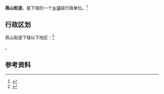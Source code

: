 {{中国乡级行政区|37/01/02/010/000}}

'''燕山街道'''，是{{PRC admin/fullname|37/01/02/010/000|3}}下辖的一个[[乡镇|乡镇]]级行政单位。<ref>{{PRC admin/ref sgc|{{PRC admin/parent|37/01/02/010/000}}}}</ref>

== 行政区划 ==

燕山街道下辖以下地区：<ref>{{PRC admin/ref sgc|37/01/02/010/000}}</ref>

{{PRC admin/children|37/01/02/010/000}}。

== 参考资料 ==

{{reflist}}

{{行政区划小作品}}
{{PRC admin/navcat|37/01/02/010/000}}